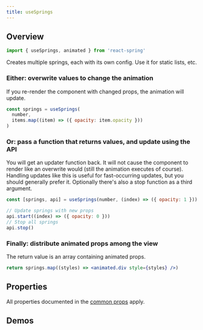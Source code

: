 ```yaml
---
title: useSprings
---
```


## Overview

```js
import { useSprings, animated } from 'react-spring'
```

Creates multiple springs, each with its own config. Use it for static lists, etc.

### Either: overwrite values to change the animation

If you re-render the component with changed props, the animation will update.

```jsx
const springs = useSprings(
  number,
  items.map((item) => ({ opacity: item.opacity }))
)
```

### Or: pass a function that returns values, and update using the API

You will get an updater function back. It will not cause the component to render like an overwrite would (still the animation executes of course). Handling updates like this is useful for fast-occurring updates, but you should generally prefer it. Optionally there's also a stop function as a third argument.

```jsx
const [springs, api] = useSprings(number, (index) => ({ opacity: 1 }))

// Update springs with new props
api.start((index) => ({ opacity: 0 }))
// Stop all springs
api.stop()
```

### Finally: distribute animated props among the view

The return value is an array containing animated props.

```jsx
return springs.map((styles) => <animated.div style={styles} />)
```

## Properties

All properties documented in the [common props](/common/props) apply.

## Demos

<DemoGrid>
  <Demo
    title="Card Stack"
    url="github/pmndrs/react-spring/tree/master/demo/src/sandboxes/cards-stack"
  ></Demo>
  <Demo
    title="Draggable List"
    url="github/pmndrs/react-spring/tree/master/demo/src/sandboxes/draggable-list"
  ></Demo>
  <Demo
    title="Viewpager"
    url="github/pmndrs/react-spring/tree/master/demo/src/sandboxes/viewpager"
  ></Demo>
</DemoGrid>
